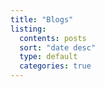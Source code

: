 ```yaml
---
title: "Blogs"
listing:
  contents: posts
  sort: "date desc"
  type: default
  categories: true
---
```

